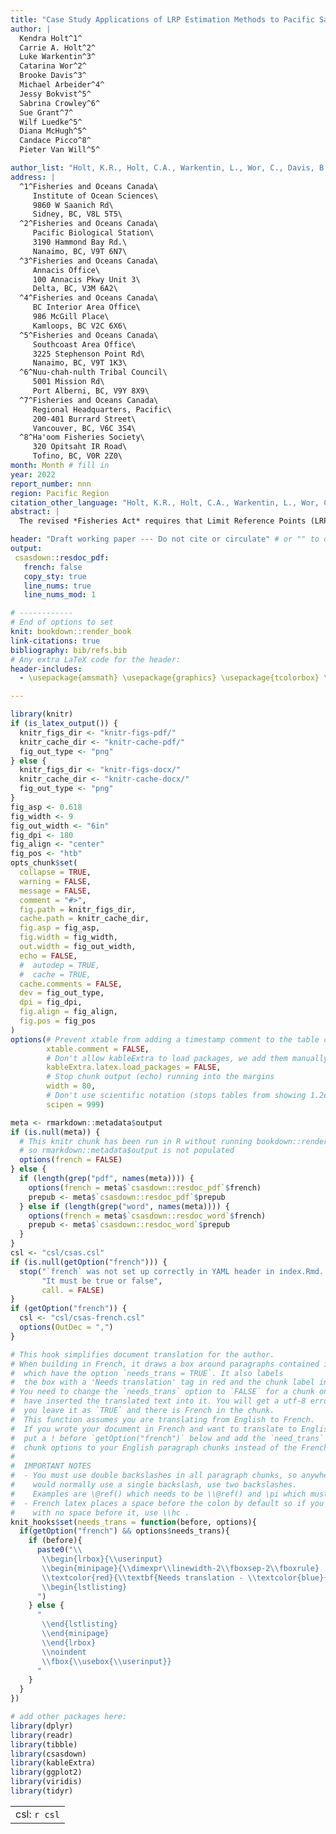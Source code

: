 ```yaml
---
title: "Case Study Applications of LRP Estimation Methods to Pacific Salmon Stock Management Units"
author: |
  Kendra Holt^1^
  Carrie A. Holt^2^
  Luke Warkentin^3^
  Catarina Wor^2^
  Brooke Davis^3^
  Michael Arbeider^4^
  Jessy Bokvist^5^
  Sabrina Crowley^6^
  Sue Grant^7^
  Wilf Luedke^5^
  Diana McHugh^5^
  Candace Picco^8^
  Pieter Van Will^5^

author_list: "Holt, K.R., Holt, C.A., Warkentin, L., Wor, C., Davis, B., Arbeider, M., Bokvist, J., Crowley, S., Grant, S., Luedke, W., McHugh, D., Picco, C., and Van Will, P."
address: |
  ^1^Fisheries and Oceans Canada\
     Institute of Ocean Sciences\
     9860 W Saanich Rd\
     Sidney, BC, V8L 5T5\
  ^2^Fisheries and Oceans Canada\
     Pacific Biological Station\
     3190 Hammond Bay Rd.\
     Nanaimo, BC, V9T 6N7\
  ^3^Fisheries and Oceans Canada\
     Annacis Office\
     100 Annacis Pkwy Unit 3\
     Delta, BC, V3M 6A2\
  ^4^Fisheries and Oceans Canada\
     BC Interior Area Office\ 
     986 McGill Place\
     Kamloops, BC V2C 6X6\
  ^5^Fisheries and Oceans Canada\
     Southcoast Area Office\
     3225 Stephenson Point Rd\
     Nanaimo, BC, V9T 1K3\
  ^6^Nuu-chah-nulth Tribal Council\
     5001 Mission Rd\
     Port Alberni, BC, V9Y 8X9\
  ^7^Fisheries and Oceans Canada\
     Regional Headquarters, Pacific\
     200-401 Burrard Street\
     Vancouver, BC, V6C 3S4\
  ^8^Ha'oom Fisheries Society\
     320 Opitsaht IR Road\
     Tofino, BC, V0R 2Z0\
month: Month # fill in
year: 2022
report_number: nnn
region: Pacific Region
citation_other_language: "Holt, K.R., Holt, C.A., Warkentin, L., Wor, C., Davis, B., Arbeider, M., Bokvist, J., Crowley, S., Grant, S., Luedke, W., McHugh, D., Picco, C., et Van Will, P.. Title Here (*Latin Species Name*). DFO Secr. can. de consult. sci. du MPO. Doc. de rech 2022/nnn. iv + 13 p."
abstract: |
  The revised *Fisheries Act* requires that Limit Reference Points (LRPs) be identified for all major fish stocks. For Pacific salmon, major fish stocks are represented by stock management units (SMUs). An SMU is composed of one or more salmon conservation units (CUs), which are the assessment units under the Wild Salmon Policy, WSP. We introduce methods to estimate LRPs at the SMU level that integrate statuses derived under the WSP at the CU level. We demonstrate and evaluate the LRPs for three case study SMUs: Interior Fraser Coho (*Oncorhynchus kisutch*), West Coast Vancouver Island (WCVI) Chinook (*O. tshawytscha*), and Inside South Coast Chum (*O. keta*) - excluding Fraser River. Methods are divided into two categories: CU status-based LRPs and aggregate abundance LRPs. CU status-based LRPs are recommended as the default method, and are based on the proportion of CUs above levels associated with increased risk of extinction (above 'Red' status) under the WSP. Aggregate abundance methods may be used supplementally to meet specific fisheries management requirements. Aggregate abundance LRPs are subdivided into logistic regression LRPs and projection LRPs.  Both types of aggregate abundance LRPs are defined at the SMU-level abundances associated with a desired probabilty of all component CUs being above Red status, but they differ in that logistic regression LRPs are determined directly from historical data and projection LRPs are determined from projections of CU-level population dynamics. We discuss suitability and requirements for the application of the various LRP estimation methods, drawing from the range of data and information availability among the case studies.  In general, the application of aggregate abundance LRPs may be limited to SMUs where the CU-level populations covary, as demonstrated for the Interior Fraser Coho case study, and where covariance has not changed over time or, for projection LRPs, those changes can be parameterized.

header: "Draft working paper --- Do not cite or circulate" # or "" to omit
output:
 csasdown::resdoc_pdf:
   french: false
   copy_sty: true
   line_nums: true
   line_nums_mod: 1

# ------------
# End of options to set
knit: bookdown::render_book
link-citations: true
bibliography: bib/refs.bib
# Any extra LaTeX code for the header:
header-includes:
  - \usepackage{amsmath} \usepackage{graphics} \usepackage{tcolorbox} \usepackage{afterpage} \usepackage{needspace} \usepackage{tikz} \usetikzlibrary{shapes, arrows.meta, positioning}

---
```


```r
library(knitr)
if (is_latex_output()) {
  knitr_figs_dir <- "knitr-figs-pdf/"
  knitr_cache_dir <- "knitr-cache-pdf/"
  fig_out_type <- "png"
} else {
  knitr_figs_dir <- "knitr-figs-docx/"
  knitr_cache_dir <- "knitr-cache-docx/"
  fig_out_type <- "png"
}
fig_asp <- 0.618
fig_width <- 9
fig_out_width <- "6in"
fig_dpi <- 180
fig_align <- "center"
fig_pos <- "htb"
opts_chunk$set(
  collapse = TRUE,
  warning = FALSE,
  message = FALSE,
  comment = "#>",
  fig.path = knitr_figs_dir,
  cache.path = knitr_cache_dir,
  fig.asp = fig_asp,
  fig.width = fig_width,
  out.width = fig_out_width,
  echo = FALSE,
  #  autodep = TRUE,
  #  cache = TRUE,
  cache.comments = FALSE,
  dev = fig_out_type,
  dpi = fig_dpi,
  fig.align = fig_align,
  fig.pos = fig_pos
)
options(# Prevent xtable from adding a timestamp comment to the table code it produces
        xtable.comment = FALSE,
        # Don't allow kableExtra to load packages, we add them manually in csasdown
        kableExtra.latex.load_packages = FALSE,
        # Stop chunk output (echo) running into the margins
        width = 80,
        # Don't use scientific notation (stops tables from showing 1.2e3, etc.)
        scipen = 999)
```

```r
meta <- rmarkdown::metadata$output
if (is.null(meta)) {
  # This knitr chunk has been run in R without running bookdown::render_book("index.Rmd")
  # so rmarkdown::metadata$output is not populated
  options(french = FALSE)
} else {
  if (length(grep("pdf", names(meta)))) {
    options(french = meta$`csasdown::resdoc_pdf`$french)
    prepub <- meta$`csasdown::resdoc_pdf`$prepub
  } else if (length(grep("word", names(meta)))) {
    options(french = meta$`csasdown::resdoc_word`$french)
    prepub <- meta$`csasdown::resdoc_word`$prepub
  }
}
csl <- "csl/csas.csl"
if (is.null(getOption("french"))) {
  stop("`french` was not set up correctly in YAML header in index.Rmd. ",
       "It must be true or false",
       call. = FALSE)
}
if (getOption("french")) {
  csl <- "csl/csas-french.csl"
  options(OutDec = ",")
}

# This hook simplifies document translation for the author.
# When building in French, it draws a box around paragraphs contained in chunks
#  which have the option `needs_trans = TRUE`. It also labels
#  the box with a 'Needs translation' tag in red and the chunk label in blue.
# You need to change the `needs_trans` option to `FALSE` for a chunk once you
#  have inserted the translated text into it. You will get a utf-8 error if
#  you leave it as `TRUE` and there is French in the chunk.
#  This function assumes you are translating from English to French.
#  If you wrote your document in French and want to translate to English,
#  put a ! before `getOption("french")` below and add the `need_trans`
#  chunk options to your English paragraph chunks instead of the French ones.
#  
#  IMPORTANT NOTES
#  - You must use double backslashes in all paragraph chunks, so anywhere you
#    would normally use a single backslash, use two backslashes.
#    Examples are \@ref() which needs to be \\@ref() and \pi which must now be \\pi.
#  - French latex places a space before the colon by default so if you need a colon
#    with no space before it, use \\hc .
knit_hooks$set(needs_trans = function(before, options){
  if(getOption("french") && options$needs_trans){
    if (before){
      paste0("\\
       \\begin{lrbox}{\\userinput}
       \\begin{minipage}{\\dimexpr\\linewidth-2\\fboxsep-2\\fboxrule}
       \\textcolor{red}{\\textbf{Needs translation - \\textcolor{blue}{knitr chunk: ", options$label, "}}}
       \\begin{lstlisting}
      ")
    } else {
      "
       \\end{lstlisting}
       \\end{minipage}
       \\end{lrbox}
       \\noindent
       \\fbox{\\usebox{\\userinput}}
      "
    }
  }
})

# add other packages here:
library(dplyr)
library(readr)
library(tibble)
library(csasdown)
library(kableExtra)
library(ggplot2)
library(viridis)
library(tidyr)

```

---
csl: `r csl`    
---
